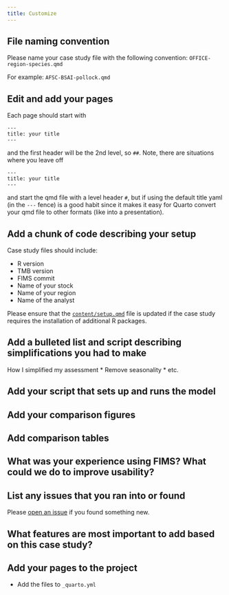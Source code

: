 ```yaml
---
title: Customize
---
```


## File naming convention

Please name your case study file with the following convention: `OFFICE-region-species.qmd`

For example:
`AFSC-BSAI-pollock.qmd`


## Edit and add your pages

Each page should start with 
```
---
title: your title
---
```
and the first header will be the 2nd level, so `## `. Note, there are situations where you leave off
```
---
title: your title
---
```
and start the qmd file with a level header `# `, but if using the default title yaml (in the `---` fence) is a good habit since it makes it easy for Quarto convert your qmd file to other formats (like into a presentation).

## Add a chunk of code describing your setup

Case study files should include:

* R version
* TMB version
* FIMS commit
* Name of your stock
* Name of your region
* Name of the analyst

Please ensure that the [`content/setup.qmd`](https://github.com/NOAA-FIMS/case-studies/blob/main/content/setup.qmd) file is updated if the case study requires the installation of additional R packages.

## Add a bulleted list and script describing simplifications you had to make

How I simplified my assessment
* Remove seasonality
* etc.

## Add your script that sets up and runs the model

## Add your comparison figures

## Add comparison tables

## What was your experience using FIMS? What could we do to improve usability?

## List any issues that you ran into or found

Please [open an issue](https://github.com/NOAA-FIMS/FIMS/issues/new/choose) if you found something new.

## What features are most important to add based on this case study?

## Add your pages to the project

* Add the files to `_quarto.yml`
